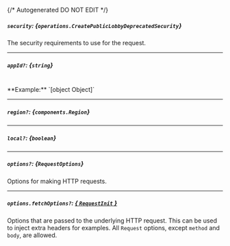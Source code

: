 {/* Autogenerated DO NOT EDIT  */}

##### `security`: *{`operations.CreatePublicLobbyDeprecatedSecurity`}*
The security requirements to use for the request.
<Collapsible openLabel={Labels.showProperties} closeLabel={Labels.hideProperties}>
    <CreatePublicLobbyDeprecatedSecurity/>
</Collapsible>

---
##### `appId?`: *{`string`}*
<br/>
**Example:** `[object Object]`

---
##### `region?`: *{`components.Region`}*
<Collapsible openLabel={Labels.showProperties} closeLabel={Labels.hideProperties}>
    <Region/>
</Collapsible>

---
##### `local?`: *{`boolean`}*

---
##### `options?`: *{`RequestOptions`}*
Options for making HTTP requests.

---
##### `options.fetchOptions?`: [*{ `RequestInit` }*](https://developer.mozilla.org/en-US/docs/Web/API/Request/Request#options)
Options that are passed to the underlying HTTP request. This can be used to inject extra headers for examples. All `Request` options, except `method` and `body`, are allowed.


